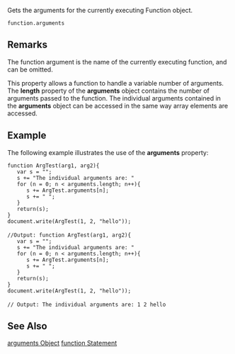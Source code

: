 Gets the arguments for the currently executing Function object.

 function.arguments
==Remarks==
The function argument is the name of the currently executing function, and can be omitted.

This property allows a function to handle a variable number of arguments. The '''length''' property of the '''arguments''' object contains the number of arguments passed to the function. The individual arguments contained in the '''arguments''' object can be accessed in the same way array elements are accessed.


==Example==
The following example illustrates the use of the '''arguments''' property:

 function ArgTest(arg1, arg2){
    var s = "";
    s += "The individual arguments are: "
    for (n = 0; n &lt; arguments.length; n++){
       s += ArgTest.arguments[n];
       s += " ";
    }
    return(s);
 }
 document.write(ArgTest(1, 2, "hello"));
 
 //Output: function ArgTest(arg1, arg2){
    var s = "";
    s += "The individual arguments are: "
    for (n = 0; n &lt; arguments.length; n++){
       s += ArgTest.arguments[n];
       s += " ";
    }
    return(s);
 }
 document.write(ArgTest(1, 2, "hello"));
 
 // Output: The individual arguments are: 1 2 hello

==See Also==

              

              
[[javascript/arguments|arguments Object]]
[[javascript/statements/function|function Statement]]
